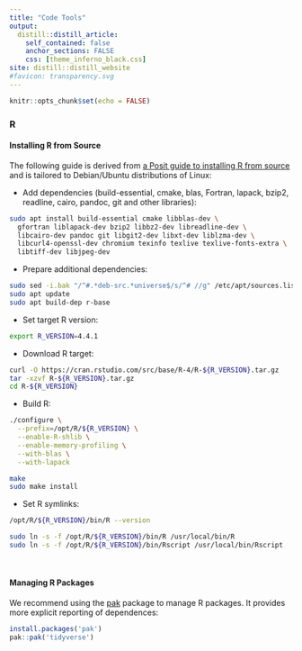 ```yaml
---
title: "Code Tools"
output:
  distill::distill_article:
    self_contained: false
    anchor_sections: FALSE
    css: [theme_inferno_black.css]
site: distill::distill_website
#favicon: transparency.svg
---
```


```r

knitr::opts_chunk$set(echo = FALSE)

```
  
### R        
  
#### Installing R from Source    
  
The following guide is derived from [a Posit guide to installing R from source](https://docs.posit.co/resources/install-r-source.html) and is tailored to Debian/Ubuntu distributions of Linux: 

- Add dependencies (build-essential, cmake, blas, Fortran, lapack, bzip2, readline, cairo, pandoc, git and other libraries):  

```bash
sudo apt install build-essential cmake libblas-dev \
  gfortran liblapack-dev bzip2 libbz2-dev libreadline-dev \
  libcairo-dev pandoc git libgit2-dev libxt-dev liblzma-dev \
  libcurl4-openssl-dev chromium texinfo texlive texlive-fonts-extra \
  libtiff-dev libjpeg-dev
```

- Prepare additional dependencies:  

```bash
sudo sed -i.bak "/^#.*deb-src.*universe$/s/^# //g" /etc/apt/sources.list
sudo apt update
sudo apt build-dep r-base
```

- Set target R version:  

```bash
export R_VERSION=4.4.1
```

- Download R target: 

```bash
curl -O https://cran.rstudio.com/src/base/R-4/R-${R_VERSION}.tar.gz
tar -xzvf R-${R_VERSION}.tar.gz
cd R-${R_VERSION}
```

- Build R: 

```bash
./configure \
  --prefix=/opt/R/${R_VERSION} \
  --enable-R-shlib \
  --enable-memory-profiling \
  --with-blas \
  --with-lapack

make
sudo make install
```

- Set R symlinks: 

```bash
/opt/R/${R_VERSION}/bin/R --version

sudo ln -s -f /opt/R/${R_VERSION}/bin/R /usr/local/bin/R
sudo ln -s -f /opt/R/${R_VERSION}/bin/Rscript /usr/local/bin/Rscript
```

<br>

#### Managing R Packages      

We recommend using the [pak](https://pak.r-lib.org/) package to manage R packages. It provides more explicit reporting of dependences:  

```R
install.packages('pak')
pak::pak('tidyverse')
```



<br>

<br>

<br>

 
